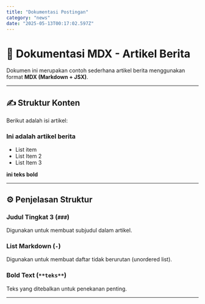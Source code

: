 ```yaml
---
title: "Dokumentasi Postingan"
category: "news"
date: "2025-05-13T00:17:02.597Z"
---
```




# 📄 Dokumentasi MDX - Artikel Berita

Dokumen ini merupakan contoh sederhana artikel berita menggunakan format **MDX (Markdown + JSX)**. 

---

## ✍️ Struktur Konten

Berikut adalah isi artikel:

### Ini adalah artikel berita

- List item  
- List Item 2  
- List Item 3  

**ini teks bold**

---

## ⚙️ Penjelasan Struktur

### Judul Tingkat 3 (`###`)
Digunakan untuk membuat subjudul dalam artikel.

### List Markdown (`-`)
Digunakan untuk membuat daftar tidak berurutan (unordered list).

### Bold Text (`**teks**`)
Teks yang ditebalkan untuk penekanan penting.

---